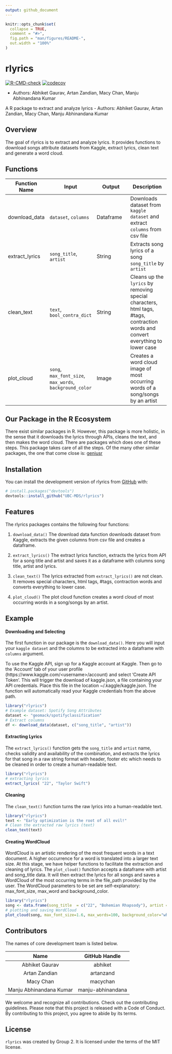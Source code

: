 ```yaml
---
output: github_document
---
```


<!-- README.md is generated from README.Rmd. Please edit that file -->

```r
knitr::opts_chunk$set(
  collapse = TRUE,
  comment = "#>",
  fig.path = "man/figures/README-",
  out.width = "100%"
)
```

# rlyrics
<!-- badges: start -->
[![R-CMD-check](https://github.com/UBC-MDS/rlyrics/workflows/R-CMD-check/badge.svg)](https://github.com/UBC-MDS/rlyrics/actions)
[![codecov](https://codecov.io/gh/UBC-MDS/rlyrics/branch/master/graph/badge.svg?token=5JHKJfpMQ5)](https://codecov.io/gh/UBC-MDS/rlyrics)
<!-- badges: end -->

-   Authors: Abhiket Gaurav, Artan Zandian, Macy Chan, Manju Abhinandana Kumar

A R package to extract and analyze lyrics
- Authors: Abhiket Gaurav, Artan Zandian, Macy Chan, Manju Abhinandana Kumar


## Overview
The goal of rlyrics is to extract and analyze lyrics. It provides functions to download songs attribute datasets from Kaggle, extract lyrics, clean text and generate a word cloud.

## Functions


| Function Name | Input | Output | Description |
|-----------|------------|---------------|------------------|
| download_data | `dataset`, `columns` | Dataframe | Downloads dataset from `kaggle dataset` and extract `columns` from csv file |
| extract_lyrics | `song_title`, `artist` | String | Extracts song lyrics of a song `song_title` by `artist` |
| clean_text | `text`, `bool_contra_dict` | String |  Cleans up the `lyrics` by removing special characters, html tags, #tags, contraction words and convert everything to lower case |
| plot_cloud | `song`, `max_font_size`, `max_words`, `background_color` | Image | Creates a word cloud image of most occurring words of a song/songs by an artist |


## Our Package in the R Ecosystem

There exist similar packages in R. However, this package is more holistic, in the sense that it downloads the lyrics through APIs, cleans the text, and then makes the word cloud. There are packages which does one of these steps. This package takes care of all the steps. Of the many other similar packages, the one that come close is: [geniusr](https://cran.r-project.org/web/packages/geniusr/geniusr.pdf)

## Installation

You can install the development version of rlyrics from [GitHub](https://github.com/) with:

``` r
# install.packages("devtools")
devtools::install_github("UBC-MDS/rlyrics")
```

## Features

The rlyrics packages contains the following four functions:  

1. `download_data()` The download data function downloads dataset from Kaggle, extracts the given columns from csv file and creates a dataframe.

2. `extract_lyrics()` The extract lyrics function, extracts the lyrics from API for a song title and artist and saves it as a dataframe with columns song title, artist and lyrics.

3. `clean_text()` The lyrics extracted from `extract_lyrics()` are not clean. It removes special characters, html tags, #tags, contraction words and converts everything to lower case.

4. `plot_cloud()` The plot cloud function creates a word cloud of most occurring words in a song/songs by an artist.

## Example

#### Downloading and Selecting

The first function in our package is the `download_data()`. Here you will input your `kaggle dataset` and the columns to be extracted into a dataframe with `columns` argument.

To use the Kaggle API, sign up for a Kaggle account at Kaggle. Then go to the 'Account' tab of your user profile (https://www.kaggle.com/<username\>/account) and select 'Create API Token'. This will trigger the download of kaggle.json, a file containing your API credentials. Place this file in the location ~/.kaggle/kaggle.json. The function will automatically read your Kaggle credentials from the above path.

```r
library("rlyrics")
# Example dataset: Spotify Song Attributes  
dataset <- "geomack/spotifyclassification"
# Extract columns 
df <- download_data(dataset, c("song_title", "artist"))
```

#### Extracting Lyrics

The `extract_lyrics()` function gets the `song_title` and `artist` name, checks validity and availability of the combination, and extracts the lyrics for that song in a raw string format with header, footer etc which needs to be cleaned in order to create a human-readable text.  

```r
library("rlyrics")
# extracting lyrics 
extract_lyrics( "22", "Taylor Swift")
```

#### Cleaning

The `clean_text()` function turns the raw lyrics into a human-readable text.

```r
library("rlyrics")
text <- "Early optimization is the root of all evil!"
# Clean the extracted raw lyrics (text)
clean_text(text)
```

#### Creating WordCloud

WordCloud is an artistic rendering of the most frequent words in a text document. A higher occurrence for a word is translated into a larger text size. 
At this stage, we have helper functions to facilitate the extraction and cleaning of lyrics. The `plot_cloud()` function accepts a dataframe with artist and song_title data. It will then extract the lyrics for all songs and saves a WordCloud of the most occurring terms in the file_path provided by the user. The WordCloud parameters to be set are self-explanatory: max_font_size, max_word and background_color.

```r
library("rlyrics")
song <- data.frame(song_title  = c("22", "Bohemian Rhapsody"), artist = c("Taylor Swift", "Queen"))
# plotting and saving WordCloud
plot_cloud(song, max_font_size=1.6, max_words=100, background_color="white")
```

## Contributors

The names of core development team is listed below.

|           Name          |   GitHub Handle   |
|:-----------------------:|:-----------------:|
|      Abhiket Gaurav     |      abhiket      |
|      Artan Zandian      |     artanzand     |
|        Macy Chan        |      macychan     |
| Manju Abhinandana Kumar | manju-abhinandana |

We welcome and recognize all contributions. Check out the contributing guidelines. Please note that this project is released with a Code of Conduct. By contributing to this project, you agree to abide by its terms.

## License

`rlyrics` was created by Group 2. It is licensed under the terms of the MIT license.

